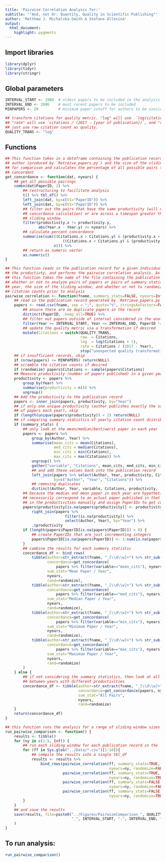 ```yaml
---
title: 'Pairwise Correlation Analysis for:'
subtitle: '"And, not Or: Quantity, Quality in Scientific Publishing"'
author: 'Matthew J. Michalska-Smith & Stefano Allesina'
output: 
  html_document: 
    highlight: pygments
---
```


## Import libraries
```r
library(dplyr)
library(tidyr)
library(stringr)
```

## Global parameters
```r
INTERVAL_START <- 1980  # oldest papers to be included in the analysis
INTERVAL_END <- 2006    # most recent papers to be included
MINPAPERS <- 20         # minimum paper cutoff for authors to be considered

## transform citations for quality metric. "log" will use  `log(citations + 1)`,
## "rate" will use `citations / (2017 - [year of publication])`, and "raw" will
## just use raw citation count as quality.
QUALITY_TRANS <- "log"
```

## Functions
```r
## This function takes in a dataframe containing the publication record for an
## author (produced by `Retreive_papers.py`) and the size of the sliding window
## for comparison and calculates the percentage of all possible pairs that are
## concordant
get_concordance <- function(dat, nyears) {
    ## get all possible pairings
    combn(dat$PaperID, 2) %>%
        ## restructuring to facilitate analysis
        t() %>% tbl_df() %>%
        left_join(dat, by=c(V1="PaperID")) %>%
        left_join(dat, by=c(V2="PaperID")) %>%
        ## filter out the pairs that have the same productivity (will not affect
        ## concordance calculation) or are across a timespan greater than the
        ## sliding window
        filter(productivity.x != productivity.y,
               abs(Year.x - Year.y) <= nyears) %>%
        ## calculate percent concordance
        summarise(sum(((Citations.x > Citations.y) & (productivity.x > productivity.y)) |
                          ((Citations.x < Citations.y) & (productivity.x < productivity.y))) /
                      n()) %>%
        ## return as numeric vector
        as.numeric()
}
```

```r
## This function reads in the publication record for a given individual, measures
## the productivty, and performs the pairwise correlation analysis. As input,
## this function takes the name of the file containing the publication record,
## whether or not to analyze pairs of papers or pairs of summary statistics by
## year, the size of the sliding window, and whether or not to randomize the
## citation counts prior to analysis
pairwise_correlation <- function(fname, summary_stats=FALSE, nyears=Inf, randomize=FALSE){
    ## read in the publication record generated by `Retrieve_papers.py`
    papers <- read.csv(fname, sep = ";", quote="%", stringsAsFactors=FALSE) %>%
        ## ensure there are no duplicate papers in the record
        distinct(PaperID, .keep_all=TRUE) %>%
        ## filter out papers outside of interval considered in the analysis
        filter(Year >= INTERVAL_START, Year <= INTERVAL_END, PaperID != "")%>%
        ## update the quality metric via a transformation if desired
        mutate(Citations = switch(QUALITY_TRANS,
                                  raw  = Citations,
                                  log  = log(Citations + 1),
                                  rate = Citations / (2017 - Year),
                                  stop("unexpected quality transformation!")))
    ## if insufficient records, skip
    if (nrow(papers) <= MINPAPERS) return(NULL)
    ## scramble the citation counts if desired
    if (randomize) papers$Citations <- sample(papers$Citations)
    ## Measure productivity (number of papers published) in a given year
    productivity <- papers %>%
        group_by(Year) %>%
        summarise(productivity = n()) %>%
        ungroup()
    ## Add the productivity to the publication record
    papers <- inner_join(papers, productivity, by="Year")
    ## if only one unique productivity (author publishes exactly the same number
    ## of papers each year), skip
    if (length(unique(papers$productivity)) < 2) return(NULL)
    ## if comparing summary statistics of yearly citation count distributions
    if (summary_stats) {
        ## only look at the mean/median/best/worst paper in each year
        papers <- papers %>%
            group_by(Author, Year) %>%
            summarise(mean_cits = mean(Citations),
                      med_cits = median(Citations),
                      min_cits = min(Citations),
                      max_cits = max(Citations)) %>%
            ungroup() %>%
            gather("variable", "Citations", mean_cits, med_cits, min_cits, max_cits) %>%
            ## and add these values back into the publication record
            left_join(papers %>% select(Author, Year, productivity, Citations, PaperID),
                      by=c("Author", "Year", "Citations")) %>%
            ## removing duplicates
            distinct(Author, Year, variable, Citations, productivity, .keep_all=TRUE)
        ## because the median and mean paper in each year are hypotheticals (they do not
        ## necessarily correspond to an actual paper published in that year), we have to add
        ## in the productivities manually and assign PaperIDs to get concordance
        papers$productivity[is.na(papers$productivity)] <- productivity %>%
            right_join(papers %>%
                           filter(is.na(productivity)) %>%
                           select(Author, Year), by="Year") %>%
            .$productivity
        if (length(papers$PaperID[is.na(papers$PaperID)]) > 0) {
            ## create PaperIDs that are just incrementing integers
            papers$PaperID[is.na(papers$PaperID)] <- 1:sum(is.na(papers$PaperID))
        }
        ## combine the results for each summary statistic
        concordance_df <- bind_rows(
            tibble(author=str_extract(fname, "_[\\d\\w]+") %>% str_sub(2),
                   concordance=get_concordance(
                       papers %>% filter(variable=="mean_cits"), nyears),
                   sum_stat="Mean Paper / Year",
                   nyears,
                   rand=randomize),
            tibble(author=str_extract(fname, "_[\\d\\w]+") %>% str_sub(2),
                   concordance=get_concordance(
                       papers %>% filter(variable=="med_cits"), nyears),
                   sum_stat="Median Paper / Year",
                   nyears,
                   rand=randomize),
            tibble(author=str_extract(fname, "_[\\d\\w]+") %>% str_sub(2),
                   concordance=get_concordance(
                       papers %>% filter(variable=="min_cits"), nyears),
                   sum_stat="Minimum Paper / Year",
                   nyears,
                   rand=randomize),
            tibble(author=str_extract(fname, "_[\\d\\w]+") %>% str_sub(2),
                   concordance=get_concordance(
                       papers %>% filter(variable=="max_cits"), nyears),
                   sum_stat="Maximum Paper / Year",
                   nyears,
                   rand=randomize)
        )
    } else {
        ## if not considering the summary statistics, then look at all pairs of papers
        ## between years with different productivities
        concordance_df <- tibble(author=str_extract(fname, "_[\\d\\w]+") %>% str_sub(2),
                                 concordance=get_concordance(papers, nyears),
                                 sum_stat="All Pairs",
                                 nyears,
                                 rand=randomize)
    }
    return(concordance_df)
}
```


```r
## this function runs the analysis for a range of sliding window sizes
run_pairwise_comparison <- function() {
    results <- tibble()
    for (ny in c(1:5, Inf)) {
        ## run each sliding window for each publication record in the `../Data` folder
        for (ff in Sys.glob("../Data/*.csv")[1:10]){
            ## compile the results into a single tbl_df
            results <- results %>%
                bind_rows(pairwise_correlation(ff, summary_stats=TRUE,
                                               nyears=ny, randomize=FALSE),
                          pairwise_correlation(ff, summary_stats=TRUE,
                                               nyears=ny, randomize=TRUE),
                          pairwise_correlation(ff, summary_stats=FALSE,
                                               nyears=ny, randomize=FALSE),
                          pairwise_correlation(ff, summary_stats=FALSE,
                                               nyears=ny, randomize=TRUE))
        }
    }
    ## and save the results
    save(results, file=paste0("../Figures/PairwiseComparison_", QUALITY_TRANS,
                              "_", INTERVAL_START, "-", INTERVAL_END, ".RData")
    )
}
```

## To run analysis:
```r
run_pairwise_comparison()
```